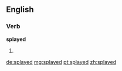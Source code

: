 ==English==

===Verb===
'''splayed'''

# {{past of|splay}}

[[de:splayed]]
[[mg:splayed]]
[[pt:splayed]]
[[zh:splayed]]